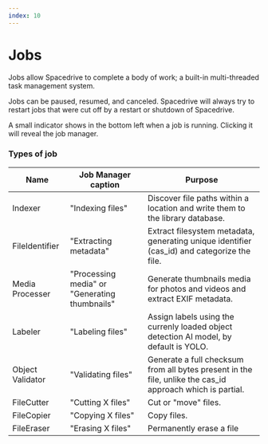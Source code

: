 ```yaml
---
index: 10
---
```


# Jobs

Jobs allow Spacedrive to complete a body of work; a built-in multi-threaded task management system.

Jobs can be paused, resumed, and canceled. Spacedrive will always try to restart jobs that were cut off by a restart or shutdown of Spacedrive.

A small indicator shows in the bottom left when a job is running. Clicking it will reveal the job manager.

### Types of job

| Name             | Job Manager caption                           | Purpose                                                                                                   |
| ---------------- | --------------------------------------------- | --------------------------------------------------------------------------------------------------------- |
| Indexer          | "Indexing files"                              | Discover file paths within a location and write them to the library database.                             |
| FileIdentifier   | "Extracting metadata"                         | Extract filesystem metadata, generating unique identifier (cas_id) and categorize the file.               |
| Media Processer  | "Processing media" or "Generating thumbnails" | Generate thumbnails media for photos and videos and extract EXIF metadata.                                |
| Labeler          | "Labeling files"                              | Assign labels using the currenly loaded object detection AI model, by default is YOLO.                    |
| Object Validator | "Validating files"                            | Generate a full checksum from all bytes present in the file, unlike the cas_id approach which is partial. |
| FileCutter       | "Cutting X files"                             | Cut or "move" files.                                                                                      |
| FileCopier       | "Copying X files"                             | Copy files.                                                                                               |
| FileEraser       | "Erasing X files"                             | Permanently erase a file                                                                                  |
